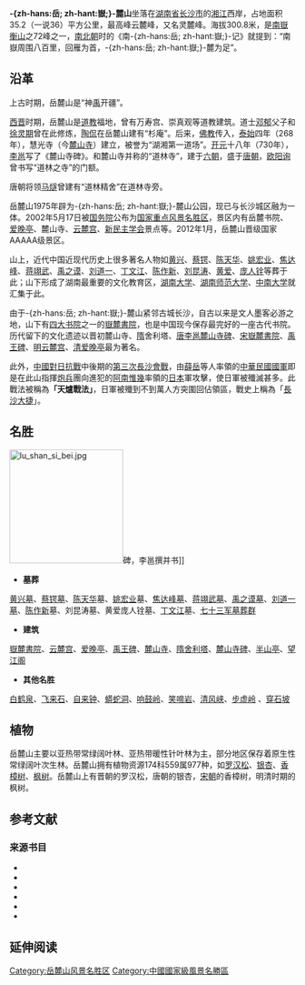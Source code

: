 {{noteTA
|T=zh-hans:岳麓山; zh-hant:嶽麓山;
}}
{{Infobox mountain
| name = 岳麓山
| photo = Yulu-Moutains2-en.jpg
| photo_caption = 嶽麓山远眺
| elevation_m = 300.8
| elevation_ref = 
| location = {{CHN}}[[湖南省|湖南省]][[长沙市|长沙市]][[岳麓区|岳麓区]]
|coordinates = {{coord|28.194667|N|112.943373|E|format=dms|region:CN_type:mountain|display=it}}
| map        = China Hunan
| map_caption= 岳麓山在湖南省的位置
}}
'''-{zh-hans:岳; zh-hant:嶽;}-麓山'''坐落在[[湖南省|湖南省]][[长沙市|长沙市]]的[[湘江|湘江]]西岸，占地面积35.2（一说36）平方公里，最高峰云麓峰，又名灵麓峰。{{sfn|吴博雅|2017|p=96}}{{sfn|编辑部|2016|p=78}}{{sfn|岳大鹏|2018|p=130}}{{sfn|朱翔|2014|p=77}}{{sfnb|王习加|2014|p=24}}海拔300.8米，是[[衡山|南嶽衡山]]之72峰之一，[[南北朝|南北朝]]时的《南-{zh-hans:岳; zh-hant:嶽;}-记》就提到：“南嶽周围八百里，回雁为首，-{zh-hans:岳; zh-hant:嶽;}-麓为足”。{{sfn|吴博雅|2017|p=96}}{{sfn|编辑部|2016|p=80}}{{sfn|岳大鹏|2018|p=130}}{{sfnb|王习加|2014|p=24}}

==沿革==
上古时期，岳麓山是“神[[禹|禹]]开疆”。{{sfn|朱汉民|邓洪波|2006|p=2}}

[[西晋|西晋]]时期，岳麓山是[[道教|道教]]福地，曾有万寿宫、崇真观等道教建筑。{{sfn|朱汉民|邓洪波|2006|p=3}}道士[[邓郁|邓郁]]父子和[[徐灵期|徐灵期]]曾在此修炼，[[陶侃|陶侃]]在岳麓山建有“杉庵”。{{sfn|朱汉民|邓洪波|2006|p=3}}后来，[[佛教|佛教]]传入，[[泰始_(西晋)|泰始]]四年（268年），慧光寺（今[[麓山寺|麓山寺]]）建立，被誉为“湖湘第一道场”。{{sfn|朱汉民|邓洪波|2006|p=3}}[[开元|开元]]十八年（730年），[[李邕|李邕]]写了《麓山寺碑》。{{sfn|朱汉民|邓洪波|2006|p=4}}和麓山寺并称的“道林寺”，建于[[六朝|六朝]]，盛于[[唐朝|唐朝]]，[[欧阳询|欧阳询]]曾书写“道林之寺”的门额。{{sfn|朱汉民|邓洪波|2006|p=4}}

唐朝将领[[马燧|马燧]]曾建有“道林精舍”在道林寺旁。{{sfn|朱汉民|邓洪波|2006|p=6}}

岳麓山1975年辟为-{zh-hans:岳; zh-hant:嶽;}-麓山公园，现已与长沙城区融为一体。{{sfnb|王习加|2014|p=24}}2002年5月17日被[[中华人民共和国国务院|国务院]]公布为[[国家重点风景名胜区|国家重点风景名胜区]]，景区内有岳麓书院、[[爱晚亭|爱晚亭]]、麓山寺、[[云麓宫|云麓宫]]、[[新民主学会|新民主学会]]景点等。{{sfn|朱翔|2014|p=77}}{{sfnb|王习加|2014|p=24}}2012年1月，岳麓山晋级国家AAAAA级景区。{{sfnb|王习加|2014|p=24}}

山上，近代中国近现代历史上很多著名人物如[[黄兴|黄兴]]、[[蔡锷|蔡锷]]、[[陈天华|陈天华]]、[[姚宏业|姚宏业]]、[[焦达峰|焦达峰]]、[[蒋翊武|蒋翊武]]、[[禹之谟|禹之谟]]、[[刘道一|刘道一]]、[[丁文江|丁文江]]、[[陈作新|陈作新]]、[[刘昆涛|刘昆涛]]、[[黄爱_(烈士)|黄爱]]、[[庞人铨|庞人铨]]等葬于此；山下形成了湖南最重要的文化教育区，[[湖南大学|湖南大学]]、[[湖南师范大学|湖南师范大学]]、[[中南大学|中南大学]]就汇集于此。{{sfn|朱翔|2014|p=77}}

由于-{zh-hans:岳; zh-hant:嶽;}-麓山紧邻古城长沙，自古以来是文人墨客必游之地，山下有[[四大书院|四大书院]]之一的[[岳麓书院|嶽麓書院]]，也是中国现今保存最完好的一座古代书院。历代留下的文化遗迹以晋初麓山寺、[[隋|隋]]舍利塔、[[唐朝|唐]][[李邕|李邕]][[麓山寺碑|麓山寺碑]]、[[宋朝|宋]][[岳麓书院|嶽麓書院]]、[[禹王碑|禹王碑]]、[[明朝|明]][[云麓宫|云麓宫]]、[[清朝|清]][[爱晚亭|爱晚亭]]最为著名。

此外，[[中國對日抗戰|中國對日抗戰]]中後期的[[第三次長沙會戰|第三次長沙會戰]]，由[[薛岳|薛岳]]等人率領的[[中華民國國軍|中華民國國軍]]即是在此山指揮[[炮兵|炮兵]]團向進犯的[[阿南惟幾|阿南惟幾]]率領的[[日本|日本]]軍攻擊，使日軍被殲滅甚多。此戰法被稱為'''「天爐戰法」'''，日軍被殲到不到萬人方突圍回佔領區，戰史上稱為「[[長沙大捷|長沙大捷]]」。

== 名胜 ==
[[File:lu_shan_si_bei.jpg|200px]]碑，李邕撰并书]]

*'''墓葬'''
[[黄兴墓|黄兴墓]]、[[蔡锷墓|蔡锷墓]]、[[陈天华|陈天华]]墓、[[姚宏业|姚宏业]]墓、[[焦达峰墓|焦达峰墓]]、[[蒋翊武墓|蒋翊武墓]]、[[禹之谟墓|禹之谟墓]]、[[刘道一墓|刘道一墓]]、[[陈作新|陈作新]]墓、刘昆涛墓、黄爱庞人铨墓、[[丁文江|丁文江]]墓、[[七十三军|七十三军]][[七十三军墓葬群|墓葬群]]{{sfn|吴博雅|2017|p=96}}

*'''建筑'''
[[岳麓书院|嶽麓書院]]、[[云麓宫|云麓宫]]、[[爱晚亭|爱晚亭]]、[[禹王碑|禹王碑]]、[[麓山寺|麓山寺]]、[[隋舍利塔|隋舍利塔]]、[[麓山寺碑|麓山寺碑]]、[[半山亭|半山亭]]、[[望江阁|望江阁]]{{sfn|吴博雅|2017|p=96}}

*'''其他名胜'''
[[白鹤泉|白鹤泉]]、[[飞来石|飞来石]]、[[自来钟|自来钟]]、[[蟒蛇洞|蟒蛇洞]]、[[响鼓岭|响鼓岭]]、[[笑啼岩|笑啼岩]]、[[清风峡|清风峡]]、[[步虚岭|步虚岭]] 、[[穿石坡|穿石坡]]{{sfn|吴博雅|2017|p=96}}

==植物==
岳麓山主要以亚热带常绿阔叶林、亚热带暖性针叶林为主，部分地区保存着原生性常绿阔叶次生林。{{sfn|编辑部|2016|p=78}}岳麓山拥有植物资源174科559属977种，如[[羅漢松|罗汉松]]、[[银杏|银杏]]、[[樟树|香樟树]]、[[枫属|枫树]]。{{sfn|编辑部|2016|p=78}}{{sfn|岳大鹏|2018|p=130}}{{sfnb|王习加|2014|p=24}}岳麓山上有晋朝的罗汉松，唐朝的银杏，[[宋朝|宋朝]]的香樟树，明清时期的枫树。{{sfn|编辑部|2016|p=78}}{{sfn|岳大鹏|2018|p=131}}

==参考文献==
{{reflist|2}}

===来源书目===
*{{cite book |editor1=吴博雅 |chapter=〈长株潭地区〉 |title=《走遍中国：湖南》 |date=2017-07-01 |publisher=中国旅游出版社 |location=北京市 |isbn=978-7-5032-5846-6|ref=harv}}
*{{cite book |editor1=编辑部 |chapter=〈长沙市区景点〉 |title=《发现者旅行指南：湖南》 |date=2016-06-01 |publisher=旅游教育出版社 |location=北京市 |isbn=978-7-5637-3373-6|ref=harv}}
*{{cite book |editor1=岳大鹏 |chapter=〈你知道岳麓山的名字是怎样得来的吗？〉 |title=《带着文化游名城——老长沙记忆》 |date=2018-07-01 |publisher=当代世界出版社 |location=北京市 |isbn=978-7-5090-1329-8 |ref=harv}}
*{{cite book |editor1=朱翔 |chapter=〈第二节 长沙市〉 |title=《湖南地理》 |date=2014-03-01 |publisher=北京师范大学出版社 |location=北京市 |isbn=978-7-303-14646-8|ref=harv}}
*{{cite book |author1=朱汉民 |author2=邓洪波 |chapter=〈文化名山〉 |title=《岳麓书院史话》 |url=https://archive.org/details/yuelushuyuanshih0000zhuh |date=2006-09-01 |publisher=湖南大学出版社 |location=湖南省长沙市 |isbn=978-7-81113-071-3|ref=harv}}
*{{cite book |editor1=王习加 |chapter=〈山水名胜〉 |title=《长沙史话》 |date=2014-12-01 |publisher=社会科学文献出版社 |location=北京市 |isbn=978-7-5097-6662-0|ref=harv}}

== 延伸阅读 ==
{{Wikisource further reading}}

{{长沙公园}}
{{中华人民共和国国家级风景名胜区}}
{{国家5A级旅游景区}}

{{DEFAULTSORT:Yue岳麓山}}
[[Category:岳麓山风景名胜区|Category:岳麓山风景名胜区]]
[[Category:中國國家級風景名勝區|Category:中國國家級風景名勝區]]